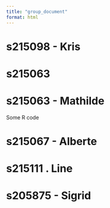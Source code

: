 ```yaml
---
title: "group_document"
format: html
---
```


# s215098 - Kris

# s215063

# s215063 - Mathilde

Some R code

# s215067 - Alberte

# s215111 . Line

# s205875 - Sigrid
